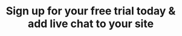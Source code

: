 ---
title: Sign up for your free trial today & add live chat to your site
description: The fitness builder app lets you create your own workouts based on your goals. Download on any device and keep yourself healthy.
image: /assets/img/th-3/newsletter.png
---